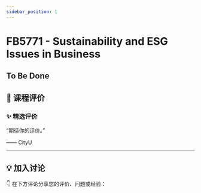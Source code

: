 ```yaml
---
sidebar_position: 1
---
```



# FB5771 - Sustainability and ESG Issues in Business

## To Be Done

## **💬 课程评价**

### ✨ **精选评价**
<div className={commentStyles.commentBox}>
    <p className={commentStyles.commentText}>
        “期待你的评价。”
    </p>
    <p className={commentStyles.commentAuthor}>—— CityU</p>
</div>

---

## **💡 加入讨论**

👇 在下方评论分享您的评价、问题或经验：
<Utterances />
